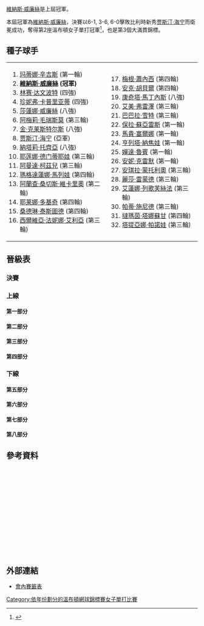 {{noteTA
|G1=Tennis
|1=zh-hans:轮;zh-hant:圈
|2=zh-hans:半区;zh-hant:半部;
|3=zh-hans:半决赛;zh-hk:準決賽;zh-tw:四強;
|4=zh-hans:半準决赛;zh-hk:半準決賽;zh-tw:八強;
|5=zh-hans:温布尔登;zh-hk:溫布頓;zh-tw:溫布頓;
}}

{{GrandSlamEvents|2001|溫布頓網球錦標賽|
 | defchamp = {{flagicon|USA}} [[維納斯·威廉絲|維納斯·威廉絲]]
 | champ = {{flagicon|USA}} [[維納斯·威廉絲|維納斯·威廉絲]]
 | runner = {{flagicon|BEL}} [[贾斯汀·海宁|贾斯汀·海宁]]
 | score = 6–1, 3–6, 6–0
}}

{{main|2001年溫布爾登網球錦標賽}}

[[維納斯·威廉絲|維納斯·威廉絲]]是上屆冠軍。

本屆冠軍為[[維納斯·威廉絲|維納斯·威廉絲]]，決賽以6-1, 3-6, 6-0擊敗比利時新秀[[贾斯汀·海宁|贾斯汀·海宁]]而衛冕成功，奪得第2座溫布頓女子單打冠軍<ref>{{Cite web |url=http://www.nytimes.com/2001/07/09/sports/sports-of-the-times-now-venus-williams-clearly-stands-alone.html |title=Sports of The Times; Now Venus Williams Clearly Stands Alone - The New York Times<!-- 机器人生成的标题 --> |accessdate=2010-02-27 |archive-date=2009-11-05 |archive-url=https://web.archive.org/web/20091105063229/http://www.nytimes.com/2001/07/09/sports/sports-of-the-times-now-venus-williams-clearly-stands-alone.html |dead-url=no }}</ref>，也是第3個大滿貫錦標。

==種子球手==
{|
|valign=top|
<ol>
<li> {{flagicon|SUI}} [[玛蒂娜·辛吉斯|玛蒂娜·辛吉斯]] (第一輪)</li>
<li> {{flagicon|USA}} '''[[維納斯·威廉絲|維納斯·威廉絲]] (冠軍)'''</li>
<li> {{flagicon|USA}} [[林赛·达文波特|林赛·达文波特]] (四強)</li>
<li> {{flagicon|USA}} [[珍妮弗·卡普里亚蒂|珍妮弗·卡普里亚蒂]] (四強)</li>
<li> {{flagicon|USA}} [[莎蓮娜·威廉絲|莎蓮娜·威廉絲]] (八強)</li>
<li> {{flagicon|FRA}} [[阿梅莉·毛瑞斯莫|阿梅莉·毛瑞斯莫]] (第三輪)</li>
<li> {{flagicon|BEL}} [[金·克莱斯特尔斯|金·克莱斯特尔斯]] (八強)</li>
<li> {{flagicon|BEL}} [[贾斯汀·海宁|贾斯汀·海宁]] (亞軍)</li>
<li> {{flagicon|FRA}} [[納塔莉·托齊亞|納塔莉·托齊亞]] (八強)</li>
<li> {{flagicon|RUS}} [[耶莲娜·德门蒂耶娃|耶莲娜·德门蒂耶娃]] (第三輪)</li>
<li> {{flagicon|RSA}} [[阿曼達·柯茲兒|阿曼達·柯茲兒]] (第三輪)</li>
<li> {{flagicon|BUL}} [[瑪格達蓮娜·馬列娃|瑪格達蓮娜·馬列娃]] (第四輪)</li>
<li> {{flagicon|ESP}} [[阿蘭查·桑切斯·維卡里奧|阿蘭查·桑切斯·維卡里奧]] (第二輪)</li>
<li> {{flagicon|Yugoslavia|FR}} [[耶莱娜·多基奇|耶莱娜·多基奇]] (第四輪)</li>
<li> {{flagicon|FRA}} [[桑德琳·泰斯圖德|桑德琳·泰斯圖德]] (第四輪)</li>
<li> {{flagicon|ITA}} [[西爾維亞·法妮娜·艾利亞|西爾維亞·法妮娜·艾利亞]] (第三輪)</li>
</ol>
|valign=top|
<ol start=17>
<li> {{flagicon|USA}} [[梅根·蕭內西|梅根·蕭內西]] (第四輪)</li>
<li> {{flagicon|GER}} [[安克·胡貝爾|安克·胡貝爾]] (第四輪)</li>
<li> {{flagicon|ESP}} [[康奇塔·馬丁內斯|康奇塔·馬丁內斯]] (八強)</li>
<li> {{flagicon|USA}} [[艾美·弗雷澤|艾美·弗雷澤]] (第三輪)</li>
<li> {{flagicon|AUT}} [[巴巴拉·雪特|巴巴拉·雪特]] (第三輪)</li>
<li> {{flagicon|ARG}} [[保拉·蘇亞雷斯|保拉·蘇亞雷斯]] (第一輪)</li>
<li> {{flagicon|ESP}} [[馬貴·塞爾娜|馬貴·塞爾娜]] (第一輪)</li>
<li> {{flagicon|SVK}} [[亨列塔·納焦娃|亨列塔·納焦娃]] (第一輪)</li>
<li> {{flagicon|USA}} [[嬋達·魯賓|嬋達·魯賓]] (第一輪)</li>
<li> {{flagicon|LUX}} [[安妮·克雷默|安妮·克雷默]] (第一輪)</li>
<li> {{flagicon|ESP}} [[安琪拉·蒙托利奧|安琪拉·蒙托利奧]] (第三輪)</li>
<li> {{flagicon|USA}} [[麗莎·雷蒙德|麗莎·雷蒙德]] (第三輪)</li>
<li> {{flagicon|RUS}} [[艾蓮娜·列歌芙絲法|艾蓮娜·列歌芙絲法]] (第三輪)</li>
<li> {{flagicon|SUI}} [[帕蒂·施尼德|帕蒂·施尼德]] (第三輪)</li>
<li> {{flagicon|THA}} [[撻瑪茵·塔娜蘇甘|撻瑪茵·塔娜蘇甘]] (第四輪)</li>
<li> {{flagicon|RUS}} [[塔提亞娜·帕諾娃|塔提亞娜·帕諾娃]] (第三輪)</li>
</ol>
|}

==晉級表==
{{Draw key}}
=== 決賽 ===
{{8TeamBracket-Tennis3
| RD1=八強
| RD2=四強
| RD3=決賽
| team-width=175
| RD3-team1={{flagicon|BEL}} [[贾斯汀·海宁|海宁]]
| RD3-seed1=8
| RD3-team2={{flagicon|USA}} '''[[維納斯·威廉絲|V 威廉絲]]'''
| RD3-seed2=2
| RD3-score1-1=1
| RD3-score2-1='''6'''
| RD3-score1-2='''6'''
| RD3-score2-2=3
| RD3-score1-3=0
| RD3-score2-3='''6'''
| RD2-team1={{flagicon|BEL}} '''[[贾斯汀·海宁|海宁]]'''
| RD2-seed1=8
| RD2-team2={{flagicon|USA}} [[珍妮弗·卡普里亚蒂|卡普里亚蒂]]
| RD2-seed2=4
| RD2-score1-1=2
| RD2-score2-1='''6'''
| RD2-score1-2='''6'''
| RD2-score2-2=4
| RD2-score1-3='''6'''
| RD2-score2-3=2
| RD2-team3={{flagicon|USA}} [[林赛·达文波特|达文波特]]
| RD2-seed3=3
| RD2-team4={{flagicon|USA}} '''[[維納斯·威廉絲|V 威廉絲]]'''
| RD2-seed4=2
| RD2-score3-1=2
| RD2-score4-1='''6'''
| RD2-score3-2='''7<sup>7</sup>'''
| RD2-score4-2=6<sup>1</sup>
| RD2-score3-3=1
| RD2-score4-3='''6'''
| RD1-team1={{flagicon|ESP}} [[康奇塔·馬丁內斯|馬丁內斯]]
| RD1-seed1=19
| RD1-team2={{flagicon|BEL}} '''[[贾斯汀·海宁|海宁]]'''
| RD1-seed2=8
| RD1-score1-1=1
| RD1-score2-1='''6'''
| RD1-score1-2=0
| RD1-score2-2='''6'''
| RD1-team3={{flagicon|USA}} '''[[珍妮弗·卡普里亚蒂|卡普里亚蒂]]'''
| RD1-seed3=4
| RD1-team4={{flagicon|USA}} [[莎蓮娜·威廉絲|S 威廉絲]]
| RD1-seed4=5
| RD1-score3-1=6<sup>4</sup>
| RD1-score4-1='''7<sup>7</sup>'''
| RD1-score3-2='''7'''
| RD1-score4-2=5
| RD1-score3-3='''6'''
| RD1-score4-3=3
| RD1-team5={{flagicon|BEL}} [[金·克莱斯特尔斯|克莱斯特尔斯]]
| RD1-seed5=7
| RD1-team6={{flagicon|USA}} '''[[林赛·达文波特|达文波特]]'''
| RD1-seed6=3
| RD1-score5-1=1
| RD1-score6-1='''6'''
| RD1-score5-2=2
| RD1-score6-2='''6'''
| RD1-team7={{flagicon|FRA}} [[納塔莉·托齊亞|托齊亞]]
| RD1-seed7=9
| RD1-team8={{flagicon|USA}} '''[[維納斯·威廉絲|V 威廉絲]]'''
| RD1-seed8=2
| RD1-score7-1=5
| RD1-score8-1='''7'''
| RD1-score7-2=1
| RD1-score8-2='''6'''
}}
===上線===
====第一部分====
{{16TeamBracket-Compact-Tennis3
| RD1 = 第一輪
| RD2 = 第二輪
| RD3 = 第三輪
| RD4 = 第四輪
| RD4-team01={{flagicon|RUS}} [[Lina_Krasnoroutskaya|Krasnoroutskaya]]
| RD4-seed01=
| RD4-team02={{flagicon|ESP}} '''[[康奇塔·馬丁內斯|馬丁內斯]]'''
| RD4-seed02=19
| RD4-score01-1=3
| RD4-score02-1='''6'''
| RD4-score01-2=4
| RD4-score02-2='''6'''
| RD3-team01={{flagicon|RUS}} '''[[Lina_Krasnoroutskaya|Krasnoroutskaya]]'''
| RD3-seed01=
| RD3-team02={{flagicon|AUT}} [[Barbara_Schwartz_(tennis_player)|Schwartz]]
| RD3-seed02=Q
| RD3-score01-1='''6'''
| RD3-score02-1=3
| RD3-score01-2='''6'''
| RD3-score02-2=4
| RD3-team03={{flagicon|ESP}} '''[[康奇塔·馬丁內斯|馬丁內斯]]'''
| RD3-seed03=19
| RD3-team04={{flagicon|USA}} [[Lilia_Osterloh|Osterloh]]
| RD3-seed04=
| RD3-score03-1='''6'''
| RD3-score04-1=2
| RD3-score03-2='''6'''
| RD3-score04-2=3
| RD2-team01={{flagicon|ESP}} [[Virginia_Ruano_Pascual|Ruano Pascual]]
| RD2-seed01=
| RD2-team02={{flagicon|RUS}} '''[[Lina_Krasnoroutskaya|Krasnoroutskaya]]'''
| RD2-seed02=
| RD2-score01-1=3
| RD2-score02-1='''6'''
| RD2-score01-2=6<sup>3</sup>
| RD2-score02-2='''7<sup>7</sup>'''
| RD2-team03={{flagicon|TUN}} [[Selima_Sfar|Sfar]]
| RD2-seed03=
| RD2-team04={{flagicon|AUT}} '''[[Barbara_Schwartz_(tennis_player)|Schwartz]]'''
| RD2-seed04=Q
| RD2-score03-1=4
| RD2-score04-1='''6'''
| RD2-score03-2=4
| RD2-score04-2='''6'''
| RD2-team05={{flagicon|ESP}} '''[[康奇塔·馬丁內斯|馬丁內斯]]'''
| RD2-seed05=19
| RD2-team06={{flagicon|USA}} [[Sandra_Cacic|Cacic]]
| RD2-seed06=
| RD2-score05-1='''7'''
| RD2-score06-1=5
| RD2-score05-2='''6'''
| RD2-score06-2=4
| RD2-team07={{flagicon|USA}} '''[[Lilia_Osterloh|Osterloh]]'''
| RD2-seed07=
| RD2-team08={{flagicon|ESP}} [[阿蘭查·桑切斯·維卡里奧|桑切斯·維卡里奧]]
| RD2-seed08=13
| RD2-score07-1='''7<sup>7</sup>'''
| RD2-score08-1=6<sup>4</sup>
| RD2-score07-2='''7'''
| RD2-score08-2=5
| RD1-team01={{flagicon|ESP}} '''[[Virginia_Ruano_Pascual|Ruano Pascual]]'''
| RD1-seed01=
| RD1-team02={{flagicon|SUI}} [[玛蒂娜·辛吉斯|辛吉斯]]
| RD1-seed02=1
| RD1-score01-1='''6'''
| RD1-score02-1=4
| RD1-score01-2='''6'''
| RD1-score02-2=2
| RD1-team03={{flagicon|RUS}} '''[[Lina_Krasnoroutskaya|Krasnoroutskaya]]'''
| RD1-seed03=
| RD1-team04={{flagicon|FRA}} [[Anne-Gaelle_Sidot|Sidot]]
| RD1-seed04=
| RD1-score03-1=3
| RD1-score04-1='''6'''
| RD1-score03-2='''6'''
| RD1-score04-2=4
| RD1-score03-3='''6'''
| RD1-score04-3=2
| RD1-team05={{flagicon|TUN}} '''[[Selima_Sfar|Sfar]]'''
| RD1-seed05=
| RD1-team06={{flagicon|SWE}} [[Asa_Carlsson|Carlsson]]
| RD1-seed06=
| RD1-score05-1=6<sup>1</sup>
| RD1-score06-1='''7<sup>7</sup>'''
| RD1-score05-2='''6'''
| RD1-score06-2=3
| RD1-score05-3='''6'''
| RD1-score06-3=4
| RD1-team07={{flagicon|AUT}} '''[[Barbara_Schwartz_(tennis_player)|Schwartz]]'''
| RD1-seed07=Q
| RD1-team08={{flagicon|USA}} [[嬋達·魯賓|魯賓]]
| RD1-seed08=25
| RD1-score07-1=6<sup>1</sup>
| RD1-score08-1='''7<sup>7</sup>'''
| RD1-score07-2='''6'''
| RD1-score08-2=4
| RD1-score07-3='''7'''
| RD1-score08-3=5
| RD1-team09={{flagicon|ESP}} '''[[康奇塔·馬丁內斯|馬丁內斯]]'''
| RD1-seed09=19
| RD1-team10={{flagicon|CZE}} [[Dája_Bedáňová|Bedáňová]]
| RD1-seed10=
| RD1-score09-1='''6'''
| RD1-score10-1=2
| RD1-score09-2=3
| RD1-score10-2='''6'''
| RD1-score09-3='''6'''
| RD1-score10-3=3
| RD1-team11={{flagicon|USA}} '''[[Sandra_Cacic|Cacic]]'''
| RD1-seed11=
| RD1-team12={{flagicon|BLR}} [[Tatiana_Poutchek|Poutchek]]
| RD1-seed12=
| RD1-score11-1='''6'''
| RD1-score12-1=3
| RD1-score11-2=5
| RD1-score12-2='''7'''
| RD1-score11-3='''6'''
| RD1-score12-3=1
| RD1-team13={{flagicon|USA}} '''[[Lilia_Osterloh|Osterloh]]'''
| RD1-seed13=
| RD1-team14={{flagicon|USA}} [[Meilen_Tu|Tu]]
| RD1-seed14=
| RD1-score13-1='''6'''
| RD1-score14-1=4
| RD1-score13-2='''7'''
| RD1-score14-2=5
| RD1-team15={{flagicon|ESP}} '''[[阿蘭查·桑切斯·維卡里奧|桑切斯·維卡里奧]]'''
| RD1-seed15=13
| RD1-team16={{flagicon|ARG}} [[Maria-Emilia_Salerni|Salerni]]
| RD1-seed16=
| RD1-score15-1='''6'''
| RD1-score16-1=3
| RD1-score15-2='''6'''
| RD1-score16-2=3
}}
====第二部分====
{{16TeamBracket-Compact-Tennis3
| RD1 = 第一輪
| RD2 = 第二輪
| RD3 = 第三輪
| RD4 = 第四輪
| RD4-team01={{flagicon|GER}} [[安克·胡貝爾|胡貝爾]]
| RD4-seed01=18
| RD4-team02={{flagicon|BEL}} '''[[贾斯汀·海宁|海宁]]'''
| RD4-seed02=8
| RD4-score01-1='''6'''
| RD4-score02-1=4
| RD4-score01-2=2
| RD4-score02-2='''6'''
| RD4-score01-3=2
| RD4-score02-3='''6'''
| RD3-team01={{flagicon|RUS}} [[耶莲娜·德门蒂耶娃|德门蒂耶娃]]
| RD3-seed01=10
| RD3-team02={{flagicon|GER}} '''[[安克·胡貝爾|胡貝爾]]'''
| RD3-seed02=18
| RD3-score01-1=0
| RD3-score02-1='''6'''
| RD3-score01-2=2
| RD3-score02-2='''6'''
| RD3-team03={{flagicon|USA}} [[麗莎·雷蒙德|雷蒙德]]
| RD3-seed03=28
| RD3-team04={{flagicon|BEL}} '''[[贾斯汀·海宁|海宁]]'''
| RD3-seed04=8
| RD3-score03-1=4
| RD3-score04-1='''6'''
| RD3-score03-2=6<sup>6</sup>
| RD3-score04-2='''7<sup>8</sup>'''
| RD2-team01={{flagicon|RUS}} '''[[耶莲娜·德门蒂耶娃|德门蒂耶娃]]'''
| RD2-seed01=10
| RD2-team02={{flagicon|GER}} [[Bianka_Lamade|Lamade]]
| RD2-seed02=
| RD2-score01-1=4
| RD2-score02-1='''6'''
| RD2-score01-2='''6'''
| RD2-score02-2=3
| RD2-score01-3='''6'''
| RD2-score02-3=2
| RD2-team03={{flagicon|GER}} [[Marlene_Weingartner|Weingartner]]
| RD2-seed03=
| RD2-team04={{flagicon|GER}} '''[[安克·胡貝爾|胡貝爾]]'''
| RD2-seed04=18
| RD2-score03-1=5
| RD2-score04-1='''7'''
| RD2-score03-2=1
| RD2-score04-2='''6'''
| RD2-team05={{flagicon|USA}} '''[[麗莎·雷蒙德|雷蒙德]]'''
| RD2-seed05=28
| RD2-team06={{flagicon|GBR}} [[Karen_Cross|Cross]]
| RD2-seed06=Q
| RD2-score05-1='''6'''
| RD2-score06-1=0
| RD2-score05-2='''6'''
| RD2-score06-2=1
| RD2-team07={{flagicon|NED}} [[Kristie_Boogert|Boogert]]
| RD2-seed07=Q
| RD2-team08={{flagicon|BEL}} '''[[贾斯汀·海宁|海宁]]'''
| RD2-seed08=8
| RD2-score07-1='''7'''
| RD2-score08-1=5
| RD2-score07-2=5
| RD2-score08-2='''7'''
| RD2-score07-3=2
| RD2-score08-3='''6'''
| RD1-team01={{flagicon|RUS}} '''[[耶莲娜·德门蒂耶娃|德门蒂耶娃]]'''
| RD1-seed01=10
| RD1-team02={{flagicon|USA}} [[Allison_Bradshaw|Bradshaw]]
| RD1-seed02=
| RD1-score01-1='''7'''
| RD1-score02-1=5
| RD1-score01-2=6<sup>10</sup>
| RD1-score02-2='''7<sup>12</sup>'''
| RD1-score01-3='''6'''
| RD1-score02-3=3
| RD1-team03={{flagicon|GER}} '''[[Bianka_Lamade|Lamade]]'''
| RD1-seed03=
| RD1-team04={{flagicon|CZE}} [[Denisa_Chládková|Chládková]]
| RD1-seed04=
| RD1-score03-1='''6'''
| RD1-score04-1=1
| RD1-score03-2=6<sup>1</sup>
| RD1-score04-2='''7<sup>7</sup>'''
| RD1-score03-3='''6'''
| RD1-score04-3=3
| RD1-team05={{flagicon|GER}} '''[[Marlene_Weingartner|Weingartner]]'''
| RD1-seed05=
| RD1-team06={{flagicon|GBR}} [[Julie_Pullin|Pullin]]
| RD1-seed06=WC
| RD1-score05-1=3
| RD1-score06-1='''6'''
| RD1-score05-2='''7<sup>7</sup>'''
| RD1-score06-2=6<sup>5</sup>
| RD1-score05-3='''6'''
| RD1-score06-3=4
| RD1-team07={{flagicon|GER}} '''[[安克·胡貝爾|胡貝爾]]'''
| RD1-seed07=18
| RD1-team08={{flagicon|AUS}} [[Evie_Dominikovic|Dominikovic]]
| RD1-seed08=
| RD1-score07-1='''6'''
| RD1-score08-1=3
| RD1-score07-2='''6'''
| RD1-score08-2=2
| RD1-team09={{flagicon|USA}} '''[[麗莎·雷蒙德|雷蒙德]]'''
| RD1-seed09=28
| RD1-team10={{flagicon|GBR}} [[Louise_Latimer_(tennis)|Latimer]]
| RD1-seed10=WC
| RD1-score09-1='''6'''
| RD1-score10-1=3
| RD1-score09-2='''6'''
| RD1-score10-2=0
| RD1-team11={{flagicon|GBR}} '''[[Karen_Cross|Cross]]'''
| RD1-seed11=Q
| RD1-team12={{flagicon|NED}} [[Yvette_Basting|Basting]]
| RD1-seed12=
| RD1-score11-1='''6'''
| RD1-score12-1=4
| RD1-score11-2='''6'''
| RD1-score12-2=4
| RD1-team13={{flagicon|NED}} '''[[Kristie_Boogert|Boogert]]'''
| RD1-seed13=Q
| RD1-team14={{flagicon|CAN}} [[Sonya_Jeyaseelan|Jeyaseelan]]
| RD1-seed14=
| RD1-score13-1='''6'''
| RD1-score14-1=3
| RD1-score13-2='''6'''
| RD1-score14-2=2
| RD1-team15={{flagicon|BEL}} '''[[贾斯汀·海宁|海宁]]'''
| RD1-seed15=8
| RD1-team16={{flagicon|FRA}} [[Sarah_Pitkowski|Pitkowski]]
| RD1-seed16=
| RD1-score15-1='''6'''
| RD1-score16-1=1
| RD1-score15-2='''6'''
| RD1-score16-2=0
}}

====第三部分====
{{16TeamBracket-Compact-Tennis3
| RD1 = 第一輪
| RD2 = 第二輪
| RD3 = 第三輪
| RD4 = 第四輪
| RD4-team01={{flagicon|USA}} '''[[珍妮弗·卡普里亚蒂|卡普里亚蒂]]'''
| RD4-seed01=4
| RD4-team02={{flagicon|FRA}} [[桑德琳·泰斯圖德|泰斯圖德]]
| RD4-seed02=15
| RD4-score01-1='''6'''
| RD4-score02-1=1
| RD4-score01-2='''6'''
| RD4-score02-2=2
| RD3-team01={{flagicon|USA}} '''[[珍妮弗·卡普里亚蒂|卡普里亚蒂]]'''
| RD3-seed01=4
| RD3-team02={{flagicon|RUS}} [[塔提亞娜·帕諾娃|帕諾娃]]
| RD3-seed02=32
| RD3-score01-1='''6'''
| RD3-score02-1=4
| RD3-score01-2='''6'''
| RD3-score02-2=4
| RD3-team03={{flagicon|JPN}} [[Ai_Sugiyama|Sugiyama]]
| RD3-seed03=
| RD3-team04={{flagicon|FRA}} '''[[桑德琳·泰斯圖德|泰斯圖德]]'''
| RD3-seed04=15
| RD3-score03-1='''7<sup>7</sup>'''
| RD3-score04-1=6<sup>5</sup>
| RD3-score03-2=2
| RD3-score04-2='''6'''
| RD3-score03-3=2
| RD3-score04-3='''6'''
| RD2-team01={{flagicon|USA}} '''[[珍妮弗·卡普里亚蒂|卡普里亚蒂]]'''
| RD2-seed01=4
| RD2-team02={{flagicon|ITA}} [[Francesca_Schiavone|Schiavone]]
| RD2-seed02=
| RD2-score01-1='''6'''
| RD2-score02-1=3
| RD2-score01-2='''6'''
| RD2-score02-2=1
| RD2-team03={{flagicon|SLO}} [[Tina_Pisnik|Pisnik]]
| RD2-seed03=
| RD2-team04={{flagicon|RUS}} '''[[塔提亞娜·帕諾娃|帕諾娃]]'''
| RD2-seed04=32
| RD2-score03-1=6<sup>3</sup>
| RD2-score04-1='''7<sup>7</sup>'''
| RD2-score03-2='''6'''
| RD2-score04-2=2
| RD2-score03-3=2
| RD2-score04-3='''6'''
| RD2-team05={{flagicon|RUS}} [[Anastasia_Myskina|Myskina]]
| RD2-seed05=
| RD2-team06={{flagicon|JPN}} '''[[Ai_Sugiyama|Sugiyama]]'''
| RD2-seed06=
| RD2-score05-1='''6'''
| RD2-score06-1=2
| RD2-score05-2=4
| RD2-score06-2='''6'''
| RD2-score05-3=3
| RD2-score06-3='''6'''
| RD2-team07={{flagicon|SVK}} [[Karina_Habšudová|Habšudová]]
| RD2-seed07=
| RD2-team08={{flagicon|FRA}} '''[[桑德琳·泰斯圖德|泰斯圖德]]'''
| RD2-seed08=15
| RD2-score07-1=0
| RD2-score08-1='''6'''
| RD2-score07-2=1
| RD2-score08-2='''6'''
| RD1-team01={{flagicon|USA}} '''[[珍妮弗·卡普里亚蒂|卡普里亚蒂]]'''
| RD1-seed01=4
| RD1-team02={{flagicon|VEN}} [[Maria-Alejandra_Vento|Vento]]
| RD1-seed02=
| RD1-score01-1='''6'''
| RD1-score02-1=3
| RD1-score01-2='''6'''
| RD1-score02-2=2
| RD1-team03={{flagicon|ITA}} '''[[Francesca_Schiavone|Schiavone]]'''
| RD1-seed03=
| RD1-team04={{flagicon|USA}} [[Marissa_Irvin|Irvin]]
| RD1-seed04=
| RD1-score03-1=2
| RD1-score04-1='''6'''
| RD1-score03-2='''6'''
| RD1-score04-2=1
| RD1-score03-3='''6'''
| RD1-score04-3=2
| RD1-team05={{flagicon|SLO}} '''[[Tina_Pisnik|Pisnik]]'''
| RD1-seed05=
| RD1-team06={{flagicon|ESP}} [[Gala_Leon_Garcia|Leon Garcia]]
| RD1-seed06=
| RD1-score05-1=1
| RD1-score06-1='''6'''
| RD1-score05-2='''6'''
| RD1-score06-2=1
| RD1-score05-3='''6'''
| RD1-score06-3=4
| RD1-team07={{flagicon|RUS}} '''[[塔提亞娜·帕諾娃|帕諾娃]]'''
| RD1-seed07=32
| RD1-team08={{flagicon|ROU}} [[Ruxandra_Dragomir-Ilie|Dragomir-Ilie]]
| RD1-seed08=
| RD1-score07-1='''6'''
| RD1-score08-1=3
| RD1-score07-2='''6'''
| RD1-score08-2=3
| RD1-team09={{flagicon|RUS}} '''[[Anastasia_Myskina|Myskina]]'''
| RD1-seed09=
| RD1-team10={{flagicon|ARG}} [[保拉·蘇亞雷斯|蘇亞雷斯]]
| RD1-seed10=22
| RD1-score09-1='''7<sup>7</sup>'''
| RD1-score10-1=6<sup>5</sup>
| RD1-score09-2='''6'''
| RD1-score10-2=2
| RD1-team11={{flagicon|JPN}} '''[[Ai_Sugiyama|Sugiyama]]'''
| RD1-seed11=
| RD1-team12={{flagicon|ESP}} [[Nuria_Llagostera|Llagostera]]
| RD1-seed12=
| RD1-score11-1='''7'''
| RD1-score12-1=5
| RD1-score11-2=2
| RD1-score12-2='''6'''
| RD1-score11-3='''6'''
| RD1-score12-3=2
| RD1-team13={{flagicon|SVK}} '''[[Karina_Habšudová|Habšudová]]'''
| RD1-seed13=
| RD1-team14={{flagicon|GER}} [[Miriam_Schnitzer|Schnitzer]]
| RD1-seed14=Q
| RD1-score13-1='''6'''
| RD1-score14-1=1
| RD1-score13-2='''6'''
| RD1-score14-2=4
| RD1-team15={{flagicon|FRA}} '''[[桑德琳·泰斯圖德|泰斯圖德]]'''
| RD1-seed15=15
| RD1-team16={{flagicon|AUS}} [[Rachel_McQuillan|McQuillan]]
| RD1-seed16=
| RD1-score15-1='''6'''
| RD1-score16-1=2
| RD1-score15-2='''6'''
| RD1-score16-2=2
}}
====第四部分====
{{16TeamBracket-Compact-Tennis3
| RD1 = 第一輪
| RD2 = 第二輪
| RD3 = 第三輪
| RD4 = 第四輪
| RD4-team01={{flagicon|BUL}} [[瑪格達蓮娜·馬列娃|馬列娃]]
| RD4-seed01=12
| RD4-team02={{flagicon|USA}} '''[[莎蓮娜·威廉絲|S 威廉絲]]'''
| RD4-seed02=5
| RD4-score01-1=2
| RD4-score02-1='''6'''
| RD4-score01-2=1
| RD4-score02-2='''6'''
| RD3-team01={{flagicon|BUL}} '''[[瑪格達蓮娜·馬列娃|馬列娃]]'''
| RD3-seed01=12
| RD3-team02={{flagicon|USA}} [[艾美·弗雷澤|弗雷澤]]
| RD3-seed02=20
| RD3-score01-1='''6'''
| RD3-score02-1=3
| RD3-score01-2='''6'''
| RD3-score02-2=2
| RD3-team03={{flagicon|SUI}} [[Emmanuelle_Gagliardi|Gagliardi]]
| RD3-seed03=
| RD3-team04={{flagicon|USA}} '''[[莎蓮娜·威廉絲|S 威廉絲]]'''
| RD3-seed04=5
| RD3-score03-1=1
| RD3-score04-1='''6'''
| RD3-score03-2=2
| RD3-score04-2='''6'''
| RD2-team01={{flagicon|BUL}} '''[[瑪格達蓮娜·馬列娃|馬列娃]]'''
| RD2-seed01=12
| RD2-team02={{flagicon|RUS}} [[Elena_Bovina|Bovina]]
| RD2-seed02=
| RD2-score01-1='''7'''
| RD2-score02-1=5
| RD2-score01-2='''7'''
| RD2-score02-2=5
| RD2-team03={{flagicon|TPE}} [[Janet_Lee|Lee]]
| RD2-seed03=LL
| RD2-team04={{flagicon|USA}} '''[[艾美·弗雷澤|弗雷澤]]'''
| RD2-seed04=20
| RD2-score03-1=4
| RD2-score04-1='''6'''
| RD2-score03-2=2
| RD2-score04-2='''6'''
| RD2-team05={{flagicon|USA}} [[Kristina_Brandi|Brandi]]
| RD2-seed05=
| RD2-team06={{flagicon|SUI}} '''[[Emmanuelle_Gagliardi|Gagliardi]]'''
| RD2-seed06=
| RD2-score05-1=1
| RD2-score06-1='''6'''
| RD2-score05-2=2
| RD2-score06-2='''6'''
| RD2-team07={{flagicon|GER}} [[Barbara_Rittner|Rittner]]
| RD2-seed07=
| RD2-team08={{flagicon|USA}} '''[[莎蓮娜·威廉絲|S 威廉絲]]'''
| RD2-seed08=5
| RD2-score07-1=4
| RD2-score08-1='''6'''
| RD2-score07-2=0
| RD2-score08-2='''6'''
| RD1-team01={{flagicon|BUL}} '''[[瑪格達蓮娜·馬列娃|馬列娃]]'''
| RD1-seed01=12
| RD1-team02={{flagicon|ARG}} [[Clarisa_Fernández|Fernández]]
| RD1-seed02=Q
| RD1-score01-1='''6'''
| RD1-score02-1=0
| RD1-score01-2='''6'''
| RD1-score02-2=2
| RD1-team03={{flagicon|RUS}} '''[[Elena_Bovina|Bovina]]'''
| RD1-seed03=
| RD1-team04={{flagicon|CZE}} [[Sandra_Kleinová|Kleinová]]
| RD1-seed04=
| RD1-score03-1=3
| RD1-score04-1='''6'''
| RD1-score03-2='''6'''
| RD1-score04-2=2
| RD1-score03-3='''6'''
| RD1-score04-3=1
| RD1-team05={{flagicon|TPE}} '''[[Janet_Lee|Lee]]'''
| RD1-seed05=LL
| RD1-team06={{flagicon|GBR}} [[Anne_Keothavong|Keothavong]]
| RD1-seed06=WC
| RD1-score05-1=2
| RD1-score06-1='''6'''
| RD1-score05-2='''6'''
| RD1-score06-2=4
| RD1-score05-3='''6'''
| RD1-score06-3=3
| RD1-team07={{flagicon|USA}} '''[[艾美·弗雷澤|弗雷澤]]'''
| RD1-seed07=20
| RD1-team08={{flagicon|SUI}} [[Miroslava_Vavrinec|Vavrinec]]
| RD1-seed08=
| RD1-score07-1='''6'''
| RD1-score08-1=1
| RD1-score07-2='''7'''
| RD1-score08-2=5
| RD1-team09={{flagicon|USA}} '''[[Kristina_Brandi|Brandi]]'''
| RD1-seed09=
| RD1-team10={{flagicon|LUX}} [[安妮·克雷默|克雷默]]
| RD1-seed10=26
| RD1-score09-1='''6'''
| RD1-score10-1=4
| RD1-score09-2='''6'''
| RD1-score10-2=2
| RD1-team11={{flagicon|SUI}} '''[[Emmanuelle_Gagliardi|Gagliardi]]'''
| RD1-seed11=
| RD1-team12={{flagicon|GBR}} [[Lucie_Ahl|Ahl]]
| RD1-seed12=WC
| RD1-score11-1='''6'''
| RD1-score12-1=4
| RD1-score11-2='''6'''
| RD1-score12-2=1
| RD1-team13={{flagicon|GER}} '''[[Barbara_Rittner|Rittner]]'''
| RD1-seed13=
| RD1-team14={{flagicon|GER}} [[Andrea_Glass|Glass]]
| RD1-seed14=
| RD1-score13-1='''6'''
| RD1-score14-1=3
| RD1-score13-2='''6'''
| RD1-score14-2=4
| RD1-team15={{flagicon|USA}} '''[[莎蓮娜·威廉絲|S 威廉絲]]'''
| RD1-seed15=5
| RD1-team16={{flagicon|HUN}} [[Rita_Kuti-Kis|Kuti Kis]]
| RD1-seed16=
| RD1-score15-1='''6'''
| RD1-score16-1=1
| RD1-score15-2='''6'''
| RD1-score16-2=0
}}

===下線===
====第五部分====
{{16TeamBracket-Compact-Tennis3
| RD1 = 第一輪
| RD2 = 第二輪
| RD3 = 第三輪
| RD4 = 第四輪
| RD4-team01={{flagicon|BEL}} '''[[金·克莱斯特尔斯|克莱斯特尔斯]]'''
| RD4-seed01=7
| RD4-team02={{flagicon|USA}} [[梅根·蕭內西|蕭內西]]
| RD4-seed02=17
| RD4-score01-1='''7<sup>7</sup>'''
| RD4-score02-1=6<sup>2</sup>
| RD4-score01-2='''7<sup>7</sup>'''
| RD4-score02-2=6<sup>5</sup>
| RD3-team01={{flagicon|BEL}} '''[[金·克莱斯特尔斯|克莱斯特尔斯]]'''
| RD3-seed01=7
| RD3-team02={{flagicon|ESP}} [[安琪拉·蒙托利奧|蒙托利奧]]
| RD3-seed02=27
| RD3-score01-1='''7'''
| RD3-score02-1=5
| RD3-score01-2='''6'''
| RD3-score02-2=2
| RD3-team03={{flagicon|USA}} '''[[梅根·蕭內西|蕭內西]]'''
| RD3-seed03=17
| RD3-team04={{flagicon|RSA}} [[阿曼達·柯茲兒|柯茲兒]]
| RD3-seed04=11
| RD3-score03-1='''7<sup>7</sup>'''
| RD3-score04-1=6<sup>4</sup>
| RD3-score03-2=2
| RD3-score04-2='''6'''
| RD3-score03-3='''6'''
| RD3-score04-3=1
| RD2-team01={{flagicon|BEL}} '''[[金·克莱斯特尔斯|克莱斯特尔斯]]'''
| RD2-seed01=7
| RD2-team02={{flagicon|CAN}} [[Maureen_Drake|Drake]]
| RD2-seed02=Q
| RD2-score01-1='''6'''
| RD2-score02-1=3
| RD2-score01-2='''6'''
| RD2-score02-2=1
| RD2-team03={{flagicon|GER}} [[Anca_Barna|Barna]]
| RD2-seed03=Q
| RD2-team04={{flagicon|ESP}} '''[[安琪拉·蒙托利奧|蒙托利奧]]'''
| RD2-seed04=27
| RD2-score03-1=3
| RD2-score04-1='''6'''
| RD2-score03-2=4
| RD2-score04-2='''6'''
| RD2-team05={{flagicon|USA}} '''[[梅根·蕭內西|蕭內西]]'''
| RD2-seed05=17
| RD2-team06={{flagicon|ESP}} [[Marta_Marrero|Marrero]]
| RD2-seed06=
| RD2-score05-1='''6'''
| RD2-score06-1=0
| RD2-score05-2='''7'''
| RD2-score06-2=5
| RD2-team07={{flagicon|FRA}} [[Émilie_Loit|Loit]]
| RD2-seed07=
| RD2-team08={{flagicon|RSA}} '''[[阿曼達·柯茲兒|柯茲兒]]'''
| RD2-seed08=11
| RD2-score07-1=2
| RD2-score08-1='''6'''
| RD2-score07-2=3
| RD2-score08-2='''6'''
| RD1-team01={{flagicon|BEL}} '''[[金·克莱斯特尔斯|克莱斯特尔斯]]'''
| RD1-seed01=7
| RD1-team02={{flagicon|ITA}} [[Giulia_Casoni|Casoni]]
| RD1-seed02=
| RD1-score01-1='''6'''
| RD1-score02-1=0
| RD1-score01-2='''6'''
| RD1-score02-2=2
| RD1-team03={{flagicon|CAN}} '''[[Maureen_Drake|Drake]]'''
| RD1-seed03=Q
| RD1-team04={{flagicon|NZL}} [[Pavlina_Nola|Nola]]
| RD1-seed04=
| RD1-score03-1='''6'''
| RD1-score04-1=3
| RD1-score03-2='''6'''
| RD1-score04-2=2
| RD1-team05={{flagicon|GER}} '''[[Anca_Barna|Barna]]'''
| RD1-seed05=Q
| RD1-team06={{flagicon|ITA}} [[Rita_Grande|Grande]]
| RD1-seed06=
| RD1-score05-1='''6'''
| RD1-score06-1=4
| RD1-score05-2='''6'''
| RD1-score06-2=4
| RD1-team07={{flagicon|ESP}} '''[[安琪拉·蒙托利奧|蒙托利奧]]'''
| RD1-seed07=27
| RD1-team08={{flagicon|FRA}} [[Virginie_Razzano|Razzano]]
| RD1-seed08=
| RD1-score07-1=4
| RD1-score08-1='''6'''
| RD1-score07-2='''7<sup>7</sup>'''
| RD1-score08-2=6<sup>5</sup>
| RD1-score07-3='''6'''
| RD1-score08-3=4
| RD1-team09={{flagicon|USA}} '''[[梅根·蕭內西|蕭內西]]'''
| RD1-seed09=17
| RD1-team10={{flagicon|CRO}} [[Iva_Majoli|Majoli]]
| RD1-seed10=
| RD1-score09-1='''7<sup>7</sup>'''
| RD1-score10-1=6<sup>4</sup>
| RD1-score09-2='''6'''
| RD1-score10-2=3
| RD1-team11={{flagicon|ESP}} '''[[Marta_Marrero|Marrero]]'''
| RD1-seed11=
| RD1-team12={{flagicon|RSA}} [[Joannette_Kruger|Kruger]]
| RD1-seed12=
| RD1-score11-1=4
| RD1-score12-1='''6'''
| RD1-score11-2='''6'''
| RD1-score12-2=3
| RD1-score11-3='''8'''
| RD1-score12-3=6
| RD1-team13={{flagicon|FRA}} '''[[Émilie_Loit|Loit]]'''
| RD1-seed13=
| RD1-team14={{flagicon|GBR}} [[Hannah_Collin|Collin]]
| RD1-seed14=WC
| RD1-score13-1='''6'''
| RD1-score14-1=4
| RD1-score13-2='''6'''
| RD1-score14-2=2
| RD1-team15={{flagicon|RSA}} '''[[阿曼達·柯茲兒|柯茲兒]]'''
| RD1-seed15=11
| RD1-team16={{flagicon|FRA}} [[Stéphanie_Foretz|Foretz]]
| RD1-seed16=Q
| RD1-score15-1='''6'''
| RD1-score16-1=4
| RD1-score15-2='''6'''
| RD1-score16-2=4
}}
====第六部分====
{{16TeamBracket-Compact-Tennis3
| RD1 = 第一輪
| RD2 = 第二輪
| RD3 = 第三輪
| RD4 = 第四輪
| RD4-team01={{flagicon|YUG|FR}} [[耶莱娜·多基奇|多基奇]]
| RD4-seed01=14
| RD4-team02={{flagicon|USA}} '''[[林赛·达文波特|达文波特]]'''
| RD4-seed02=3
| RD4-score01-1=5
| RD4-score02-1='''7'''
| RD4-score01-2=4
| RD4-score02-2='''6'''
| RD3-team01={{flagicon|YUG|FR}} '''[[耶莱娜·多基奇|多基奇]]'''
| RD3-seed01=14
| RD3-team02={{flagicon|AUT}} [[巴巴拉·雪特|雪特]]
| RD3-seed02=21
| RD3-score01-1='''6'''
| RD3-score02-1=3
| RD3-score01-2='''7'''
| RD3-score02-2=5
| RD3-team03={{flagicon|SUI}} [[帕蒂·施尼德|施尼德]]
| RD3-seed03=30
| RD3-team04={{flagicon|USA}} '''[[林赛·达文波特|达文波特]]'''
| RD3-seed04=3
| RD3-score03-1=2
| RD3-score04-1='''6'''
| RD3-score03-2=3
| RD3-score04-2='''6'''
| RD2-team01={{flagicon|YUG|FR}} '''[[耶莱娜·多基奇|多基奇]]'''
| RD2-seed01=14
| RD2-team02={{flagicon|USA}} [[Jennifer_Hopkins|Hopkins]]
| RD2-seed02=
| RD2-score01-1='''6'''
| RD2-score02-1=2
| RD2-score01-2='''6'''
| RD2-score02-2=4
| RD2-team03={{flagicon|FRA}} [[Nathalie_Dechy|Dechy]]
| RD2-seed03=
| RD2-team04={{flagicon|AUT}} '''[[巴巴拉·雪特|雪特]]'''
| RD2-seed04=21
| RD2-score03-1=6<sup>5</sup>
| RD2-score04-1='''7<sup>7</sup>'''
| RD2-score03-2=3
| RD2-score04-2='''6'''
| RD2-team05={{flagicon|SUI}} '''[[帕蒂·施尼德|施尼德]]'''
| RD2-seed05=30
| RD2-team06={{flagicon|GER}} [[Jana_Kandarr|Kandarr]]
| RD2-seed06=
| RD2-score05-1='''6'''
| RD2-score06-1=2
| RD2-score05-2='''6'''
| RD2-score06-2=2
| RD2-team07={{flagicon|AUS}} [[Alicia_Molik|Molik]]
| RD2-seed07=
| RD2-team08={{flagicon|USA}} '''[[林赛·达文波特|达文波特]]'''
| RD2-seed08=3
| RD2-score07-1=4
| RD2-score08-1='''6'''
| RD2-score07-2=2
| RD2-score08-2='''6'''
| RD1-team01={{flagicon|YUG|FR}} '''[[耶莱娜·多基奇|多基奇]]'''
| RD1-seed01=14
| RD1-team02={{flagicon|PAR}} [[Rosana_de_los_Rios|de los Rios]]
| RD1-seed02=
| RD1-score01-1='''7'''
| RD1-score02-1=5
| RD1-score01-2='''6'''
| RD1-score02-2=1
| RD1-team03={{flagicon|USA}} '''[[Jennifer_Hopkins|Hopkins]]'''
| RD1-seed03=
| RD1-team04={{flagicon|ARG}} [[Mariana_Díaz-Oliva|Díaz-Oliva]]
| RD1-seed04=
| RD1-score03-1=3
| RD1-score04-1='''6'''
| RD1-score03-2='''6'''
| RD1-score04-2=3
| RD1-score03-3='''6'''
| RD1-score04-3=2
| RD1-team05={{flagicon|FRA}} '''[[Nathalie_Dechy|Dechy]]'''
| RD1-seed05=
| RD1-team06={{flagicon|GBR}} [[Elena_Baltacha|Baltacha]]
| RD1-seed06=WC
| RD1-score05-1='''6'''
| RD1-score06-1=1
| RD1-score05-2='''7'''
| RD1-score06-2=5
| RD1-team07={{flagicon|AUT}} '''[[巴巴拉·雪特|雪特]]'''
| RD1-seed07=21
| RD1-team08={{flagicon|SLO}} [[Maja_Matevžič|Matevžič]]
| RD1-seed08=Q
| RD1-score07-1=4
| RD1-score08-1='''6'''
| RD1-score07-2='''6'''
| RD1-score08-2=2
| RD1-score07-3='''8'''
| RD1-score08-3=6
| RD1-team09={{flagicon|SUI}} '''[[帕蒂·施尼德|施尼德]]'''
| RD1-seed09=30
| RD1-team10={{flagicon|CAN}} [[Jana_Nejedly|Nejedly]]
| RD1-seed10=
| RD1-score09-1='''6'''
| RD1-score10-1=4
| RD1-score09-2='''6'''
| RD1-score10-2=4
| RD1-team11={{flagicon|GER}} '''[[Jana_Kandarr|Kandarr]]'''
| RD1-seed11=
| RD1-team12={{flagicon|ESP}} [[Anabel_Medina_Garrigues|Medina Garrigues]]
| RD1-seed12=
| RD1-score11-1='''6'''
| RD1-score12-1=3
| RD1-score11-2='''7<sup>7</sup>'''
| RD1-score12-2=6<sup>4</sup>
| RD1-team13={{flagicon|AUS}} '''[[Alicia_Molik|Molik]]'''
| RD1-seed13=
| RD1-team14={{flagicon|COL}} [[Catalina_Castano|Castano]]
| RD1-seed14=
| RD1-score13-1='''6'''
| RD1-score14-1=4
| RD1-score13-2='''7<sup>7</sup>'''
| RD1-score14-2=6<sup>1</sup>
| RD1-team15={{flagicon|USA}} '''[[林赛·达文波特|达文波特]]'''
| RD1-seed15=3
| RD1-team16={{flagicon|SVK}} [[Martina_Suchá|Suchá]]
| RD1-seed16=
| RD1-score15-1='''6'''
| RD1-score16-1=3
| RD1-score15-2='''6'''
| RD1-score16-2=3
}}
====第七部分====
{{16TeamBracket-Compact-Tennis3
| RD1 = 第一輪
| RD2 = 第二輪
| RD3 = 第三輪
| RD4 = 第四輪
| RD4-team01={{flagicon|THA}} [[撻瑪茵·塔娜蘇甘|塔娜蘇甘]]
| RD4-seed01=31
| RD4-team02={{flagicon|FRA}} '''[[納塔莉·托齊亞|托齊亞]]'''
| RD4-seed02=9
| RD4-score01-1=3
| RD4-score02-1='''6'''
| RD4-score01-2=2
| RD4-score02-2='''6'''
| RD3-team01={{flagicon|FRA}} [[阿梅莉·毛瑞斯莫|毛瑞斯莫]]
| RD3-seed01=6
| RD3-team02={{flagicon|THA}} '''[[撻瑪茵·塔娜蘇甘|塔娜蘇甘]]'''
| RD3-seed02=31
| RD3-score01-1=4
| RD3-score02-1='''6'''
| RD3-score01-2=4
| RD3-score02-2='''6'''
| RD3-team03={{flagicon|UZB}} [[Iroda_Tulyaganova|Tulyaganova]]
| RD3-seed03=
| RD3-team04={{flagicon|FRA}} '''[[納塔莉·托齊亞|托齊亞]]'''
| RD3-seed04=9
| RD3-score03-1=0
| RD3-score04-1='''6'''
| RD3-score03-2=3
| RD3-score04-2='''6'''
| RD2-team01={{flagicon|FRA}} '''[[阿梅莉·毛瑞斯莫|毛瑞斯莫]]'''
| RD2-seed01=6
| RD2-team02={{flagicon|GRE}} [[Eleni_Daniilidou|Daniilidou]]
| RD2-seed02=Q
| RD2-score01-1='''6'''
| RD2-score02-1=3
| RD2-score01-2='''6'''
| RD2-score02-2=2
| RD2-team03={{flagicon|SVK}} [[Ľudmila_Cervanová|Cervanová]]
| RD2-seed03=
| RD2-team04={{flagicon|THA}} '''[[撻瑪茵·塔娜蘇甘|塔娜蘇甘]]'''
| RD2-seed04=31
| RD2-score03-1=2
| RD2-score04-1='''6'''
| RD2-score03-2='''6'''
| RD2-score04-2=2
| RD2-score03-3=1
| RD2-score04-3='''6'''
| RD2-team05={{flagicon|ITA}} [[Adriana_Serra_Zanetti|Serra Zanetti]]
| RD2-seed05=Q
| RD2-team06={{flagicon|UZB}} '''[[Iroda_Tulyaganova|Tulyaganova]]'''
| RD2-seed06=
| RD2-score05-1=3
| RD2-score06-1='''6'''
| RD2-score05-2='''7<sup>8</sup>'''
| RD2-score06-2=6<sup>6</sup>
| RD2-score05-3=2
| RD2-score06-3='''6'''
| RD2-team07={{flagicon|HUN}} [[Petra_Mandula|Mandula]]
| RD2-seed07=
| RD2-team08={{flagicon|FRA}} '''[[納塔莉·托齊亞|托齊亞]]'''
| RD2-seed08=9
| RD2-score07-1=0
| RD2-score08-1='''6'''
| RD2-score07-2=1
| RD2-score08-2='''6'''
| RD1-team01={{flagicon|FRA}} '''[[阿梅莉·毛瑞斯莫|毛瑞斯莫]]'''
| RD1-seed01=6
| RD1-team02={{flagicon|AUS}} [[Nicole_Pratt|Pratt]]
| RD1-seed02=
| RD1-score01-1='''7<sup>8</sup>'''
| RD1-score02-1=6<sup>6</sup>
| RD1-score01-2=4
| RD1-score02-2='''6'''
| RD1-score01-3='''6'''
| RD1-score02-3=4
| RD1-team03={{flagicon|GRE}} '''[[Eleni_Daniilidou|Daniilidou]]'''
| RD1-seed03=Q
| RD1-team04={{flagicon|BUL}} [[Lubomira_Bacheva|Bacheva]]
| RD1-seed04=
| RD1-score03-1='''6'''
| RD1-score04-1=0
| RD1-score03-2=3
| RD1-score04-2='''6'''
| RD1-score03-3='''6'''
| RD1-score04-3=3
| RD1-team05={{flagicon|SVK}} '''[[Ľudmila_Cervanová|Cervanová]]'''
| RD1-seed05=
| RD1-team06={{flagicon|USA}} [[Dawn_Buth|Buth]]
| RD1-seed06=
| RD1-score05-1='''6'''
| RD1-score06-1=2
| RD1-score05-2=5
| RD1-score06-2='''7'''
| RD1-score05-3='''6'''
| RD1-score06-3=3
| RD1-team07={{flagicon|THA}} '''[[撻瑪茵·塔娜蘇甘|塔娜蘇甘]]'''
| RD1-seed07=31
| RD1-team08={{flagicon|ZIM}} [[Cara_Black|Black]]
| RD1-seed08=
| RD1-score07-1='''7'''
| RD1-score08-1=5
| RD1-score07-2=6<sup>2</sup>
| RD1-score08-2='''7<sup>7</sup>'''
| RD1-score07-3='''6'''
| RD1-score08-3=3
| RD1-team09={{flagicon|ITA}} '''[[Adriana_Serra_Zanetti|Serra Zanetti]]'''
| RD1-seed09=Q
| RD1-team10={{flagicon|SVK}} [[亨列塔·納焦娃|納焦娃]]
| RD1-seed10=24
| RD1-score09-1='''7<sup>7</sup>'''
| RD1-score10-1=6<sup>4</sup>
| RD1-score09-2='''6'''
| RD1-score10-2=1
| RD1-team11={{flagicon|UZB}} '''[[Iroda_Tulyaganova|Tulyaganova]]'''
| RD1-seed11=
| RD1-team12={{flagicon|GBR}} [[Lorna_Woodroffe|Woodroffe]]
| RD1-seed12=WC
| RD1-score11-1='''7<sup>7</sup>'''
| RD1-score12-1=6<sup>5</sup>
| RD1-score11-2='''6'''
| RD1-score12-2=4
| RD1-team13={{flagicon|HUN}} '''[[Petra_Mandula|Mandula]]'''
| RD1-seed13=
| RD1-team14={{flagicon|SVK}} [[Janette_Husárová|Husárová]]
| RD1-seed14=
| RD1-score13-1=0
| RD1-score14-1='''6'''
| RD1-score13-2='''6'''
| RD1-score14-2=2
| RD1-score13-3='''11'''
| RD1-score14-3=9
| RD1-team15={{flagicon|FRA}} '''[[納塔莉·托齊亞|托齊亞]]'''
| RD1-seed15=9
| RD1-team16={{flagicon|INA}} [[Wynne_Prakusya|Prakusya]]
| RD1-seed16=Q
| RD1-score15-1='''6'''
| RD1-score16-1=4
| RD1-score15-2='''6'''
| RD1-score16-2=2
}}
====第八部分====
{{16TeamBracket-Compact-Tennis3
| RD1 = 第一輪
| RD2 = 第二輪
| RD3 = 第三輪
| RD4 = 第四輪
| RD4-team01={{flagicon|RUS}} [[Nadia_Petrova|Petrova]]
| RD4-seed01=
| RD4-team02={{flagicon|USA}} '''[[維納斯·威廉絲|V 威廉絲]]'''
| RD4-seed02=2
| RD4-score01-1=2
| RD4-score02-1='''6'''
| RD4-score01-2=0
| RD4-score02-2='''6'''
| RD3-team01={{flagicon|ITA}} [[西爾維亞·法妮娜·艾利亞|法妮娜·艾利亞]]
| RD3-seed01=16
| RD3-team02={{flagicon|RUS}} '''[[Nadia_Petrova|Petrova]]'''
| RD3-seed02=
| RD3-score01-1=3
| RD3-score02-1='''6'''
| RD3-score01-2=3
| RD3-score02-2='''6'''
| RD3-team03={{flagicon|RUS}} [[艾蓮娜·列歌芙絲法|列歌芙絲法]]
| RD3-seed03=29
| RD3-team04={{flagicon|USA}} '''[[維納斯·威廉絲|V 威廉絲]]'''
| RD3-seed04=2
| RD3-score03-1=2
| RD3-score04-1='''6'''
| RD3-score03-2=2
| RD3-score04-2='''6'''
| RD2-team01={{flagicon|ITA}} '''[[西爾維亞·法妮娜·艾利亞|法妮娜·艾利亞]]'''
| RD2-seed01=16
| RD2-team02={{flagicon|USA}} [[Alexandra_Stevenson|Stevenson]]
| RD2-seed02=WC
| RD2-score01-1='''6'''
| RD2-score02-1=3
| RD2-score01-2='''6'''
| RD2-score02-2=2
| RD2-team03={{flagicon|AUT}} [[Sylvia_Plischke|Plischke]]
| RD2-seed03=
| RD2-team04={{flagicon|RUS}} '''[[Nadia_Petrova|Petrova]]'''
| RD2-seed04=
| RD2-score03-1=1
| RD2-score04-1='''6'''
| RD2-score03-2=0
| RD2-score04-2='''6'''
| RD2-team05={{flagicon|RUS}} '''[[艾蓮娜·列歌芙絲法|列歌芙絲法]]'''
| RD2-seed05=29
| RD2-team06={{flagicon|ESP}} [[Cristina_Torrens_Valero|Torrens Valero]]
| RD2-seed06=
| RD2-score05-1='''6'''
| RD2-score06-1=1
| RD2-score05-2='''6'''
| RD2-score06-2=1
| RD2-team07={{flagicon|SVK}} [[Daniela_Hantuchová|Hantuchová]]
| RD2-seed07=
| RD2-team08={{flagicon|USA}} '''[[維納斯·威廉絲|V 威廉絲]]'''
| RD2-seed08=2
| RD2-score07-1=3
| RD2-score08-1='''6'''
| RD2-score07-2=2
| RD2-score08-2='''6'''
| RD1-team01={{flagicon|ITA}} '''[[西爾維亞·法妮娜·艾利亞|法妮娜·艾利亞]]'''
| RD1-seed01=16
| RD1-team02={{flagicon|CZE}} [[Adriana_Gersi|Gersi]]
| RD1-seed02=
| RD1-score01-1='''6'''
| RD1-score02-1=1
| RD1-score01-2='''6'''
| RD1-score02-2=2
| RD1-team03={{flagicon|USA}} '''[[Alexandra_Stevenson|Stevenson]]'''
| RD1-seed03=WC
| RD1-team04={{flagicon|ITA}} [[Tathiana_Garbin|Garbin]]
| RD1-seed04=
| RD1-score03-1=2
| RD1-score04-1='''6'''
| RD1-score03-2='''6'''
| RD1-score04-2=4
| RD1-score03-3='''6'''
| RD1-score04-3=4
| RD1-team05={{flagicon|AUT}} '''[[Sylvia_Plischke|Plischke]]'''
| RD1-seed05=
| RD1-team06={{flagicon|ESP}} [[Maria-Jose_Martinez_Sanchez|Martinez Sanchez]]
| RD1-seed06=
| RD1-score05-1='''6'''
| RD1-score06-1=3
| RD1-score05-2='''6'''
| RD1-score06-2=4
| RD1-team07={{flagicon|RUS}} '''[[Nadia_Petrova|Petrova]]'''
| RD1-seed07=
| RD1-team08={{flagicon|ESP}} [[馬貴·塞爾娜|塞爾娜]]
| RD1-seed08=23
| RD1-score07-1='''6'''
| RD1-score08-1=3
| RD1-score07-2=2
| RD1-score08-2='''6'''
| RD1-score07-3='''6'''
| RD1-score08-3=2
| RD1-team09={{flagicon|RUS}} '''[[艾蓮娜·列歌芙絲法|列歌芙絲法]]'''
| RD1-seed09=29
| RD1-team10={{flagicon|USA}} [[Jill_Craybas|Craybas]]
| RD1-seed10=
| RD1-score09-1='''6'''
| RD1-score10-1=3
| RD1-score09-2='''6'''
| RD1-score10-2=4
| RD1-team11={{flagicon|ESP}} '''[[Cristina_Torrens_Valero|Torrens Valero]]'''
| RD1-seed11=
| RD1-team12={{flagicon|ISR}} [[Anna_Smashnova|Smashnova]]
| RD1-seed12=
| RD1-score11-1='''7<sup>7</sup>'''
| RD1-score12-1=6<sup>3</sup>
| RD1-score11-2='''6'''
| RD1-score12-2=3
| RD1-team13={{flagicon|SVK}} '''[[Daniela_Hantuchová|Hantuchová]]'''
| RD1-seed13=
| RD1-team14={{flagicon|NED}} [[Miriam_Oremans|Oremans]]
| RD1-seed14=
| RD1-score13-1='''7<sup>7</sup>'''
| RD1-score14-1=6<sup>2</sup>
| RD1-score13-2='''7'''
| RD1-score14-2=5
| RD1-team15={{flagicon|USA}} '''[[維納斯·威廉絲|V 威廉絲]]'''
| RD1-seed15=2
| RD1-team16={{flagicon|JPN}} [[Shinobu_Asagoe|Asagoe]]
| RD1-seed16=
| RD1-score15-1='''6'''
| RD1-score16-1=2
| RD1-score15-2='''6'''
| RD1-score16-2=3
}}

== 參考資料 ==
<div class="references-small" style="height: 220px; overflow: auto; padding: 3px">
<references/>
</div>

==外部連結==
*[https://web.archive.org/web/20090612041441/http://www.sonyericssonwtatour.com/SEWTATour-Archive/Archive/Draws/2001/904.pdf 會內賽籤表]

[[Category:依年份劃分的溫布頓網球錦標賽女子單打比賽|Category:依年份劃分的溫布頓網球錦標賽女子單打比賽]]